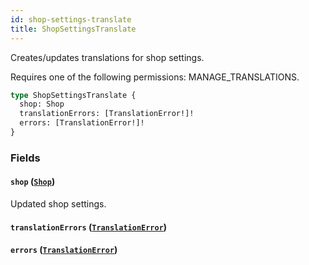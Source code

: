 ```yaml
---
id: shop-settings-translate
title: ShopSettingsTranslate
---
```



Creates/updates translations for shop settings. 

Requires one of the following permissions: MANAGE_TRANSLATIONS.

```graphql
type ShopSettingsTranslate {
  shop: Shop
  translationErrors: [TranslationError!]!
  errors: [TranslationError!]!
}
```


### Fields

#### `shop` ([`Shop`](../../../developer/api-reference/objects/shop))

Updated shop settings.


#### `translationErrors` ([`TranslationError`](../../../developer/api-reference/objects/translation-error))




#### `errors` ([`TranslationError`](../../../developer/api-reference/objects/translation-error))






